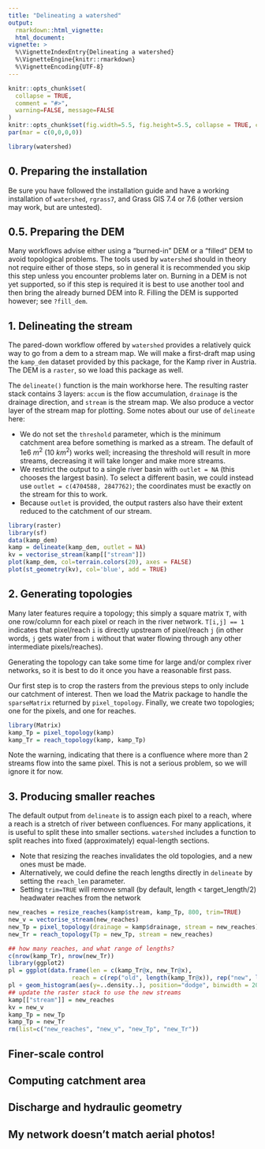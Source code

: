 ```yaml
---
title: "Delineating a watershed"
output: 
  rmarkdown::html_vignette:
  html_document:
vignette: >
  %\VignetteIndexEntry{Delineating a watershed}
  %\VignetteEngine{knitr::rmarkdown}
  %\VignetteEncoding{UTF-8}
---
```


```r
knitr::opts_chunk$set(
  collapse = TRUE,
  comment = "#>",
  warning=FALSE, message=FALSE
)
knitr::opts_chunk$set(fig.width=5.5, fig.height=5.5, collapse = TRUE, comment = "##", dev="png")
par(mar = c(0,0,0,0))
```

```r
library(watershed)
```


## 0. Preparing the installation

Be sure you have followed the installation guide and have a working installation of `watershed`, `rgrass7`, and Grass GIS 7.4 or 7.6 (other version may work, but are untested).

## 0.5. Preparing the DEM

Many workflows advise either using a "burned-in" DEM or a "filled" DEM to avoid topological problems. The tools used by `watershed` should in theory not require either of those steps, so in general it is recommended you skip this step unless you encounter problems later on. Burning in a DEM is not yet supported, so if this step is required it is best to use another tool and then bring the already burned DEM into R. Filling the DEM is supported however; see `?fill_dem`. 

## 1. Delineating the stream

The pared-down workflow offered by `watershed` provides a relatively quick way to go from a dem to a stream map. We will make a first-draft map using the `kamp_dem` dataset provided by this package, for the Kamp river in Austria. The DEM is a `raster`, so we load this package as well.

The `delineate()` function is the main workhorse here. The resulting raster stack contains 3 layers: `accum` is the flow accumulation, `drainage` is the drainage direction, and `stream` is the stream map. We also produce a vector layer of the stream map for plotting. Some notes about our use of `delineate` here:

* We do not set the `threshold` parameter, which is the minimum catchment area before something is marked as a stream. The default of 1e6 $m^2$ (10 $km^2$) works well; increasing the threshold will result in more streams, decreasing it will take longer and make more streams.
* We restrict the output to a single river basin with `outlet = NA` (this chooses the largest basin). To select a different basin, we could instead use `outlet = c(4704588, 2847762)`; the coordinates must be exactly on the stream for this to work.
* Because `outlet` is provided, the output rasters also have their extent reduced to the catchment of our stream.

```r
library(raster)
library(sf)
data(kamp_dem)
kamp = delineate(kamp_dem, outlet = NA)
kv = vectorise_stream(kamp[["stream"]])
plot(kamp_dem, col=terrain.colors(20), axes = FALSE)
plot(st_geometry(kv), col='blue', add = TRUE)
```


## 2. Generating topologies

Many later features require a topology; this simply a square matrix `T`, with one row/column for each pixel or reach in the river network. `T[i,j] == 1` indicates that pixel/reach `i` is directly upstream of pixel/reach `j` (in other words, `j` gets water from `i` without that water flowing through any other intermediate pixels/reaches).

Generating the topology can take some time for large and/or complex river networks, so it is best to do it once you have a reasonable first pass.

Our first step is to crop the rasters from the previous steps to only include our catchment of interest. Then we load the Matrix package to handle the `sparseMatrix` returned by `pixel_topology`. Finally, we create two topologies; one for the pixels, and one for reaches.

```r
library(Matrix)
kamp_Tp = pixel_topology(kamp)
kamp_Tr = reach_topology(kamp, kamp_Tp)

```

Note the warning, indicating that there is a confluence where more than 2 streams flow into the same pixel. This is not a serious problem, so we will ignore it for now.

## 3. Producing smaller reaches

The default output from `delineate` is to assign each pixel to a reach, where a reach is a stretch of river between confluences. For many applications, it is useful to split these into smaller sections. `watershed` includes a function to split reaches into fixed (approximately) equal-length sections. 

* Note that resizing the reaches invalidates the old topologies, and a new ones must be made. 
* Alternatively, we could define the reach lengths directly in `delineate` by setting the `reach_len` parameter.
* Setting `trim=TRUE` will remove small (by default, length < target_length/2) headwater reaches from the network

```r
new_reaches = resize_reaches(kamp$stream, kamp_Tp, 800, trim=TRUE)
new_v = vectorise_stream(new_reaches)
new_Tp = pixel_topology(drainage = kamp$drainage, stream = new_reaches)
new_Tr = reach_topology(Tp = new_Tp, stream = new_reaches)

## how many reaches, and what range of lengths?
c(nrow(kamp_Tr), nrow(new_Tr))
library(ggplot2)
pl = ggplot(data.frame(len = c(kamp_Tr@x, new_Tr@x), 
                  reach = c(rep("old", length(kamp_Tr@x)), rep("new", length(new_Tr@x)))), aes(x=len, fill=reach))
pl + geom_histogram(aes(y=..density..), position="dodge", binwidth = 200, colour="gray") + theme_minimal() + xlab("Reach length (m)")
## update the raster stack to use the new streams
kamp[["stream"]] = new_reaches
kv = new_v
kamp_Tp = new_Tp
kamp_Tp = new_Tr
rm(list=c("new_reaches", "new_v", "new_Tp", "new_Tr"))
```


## Finer-scale control

## Computing catchment area

## Discharge and hydraulic geometry

## My network doesn't match aerial photos!
